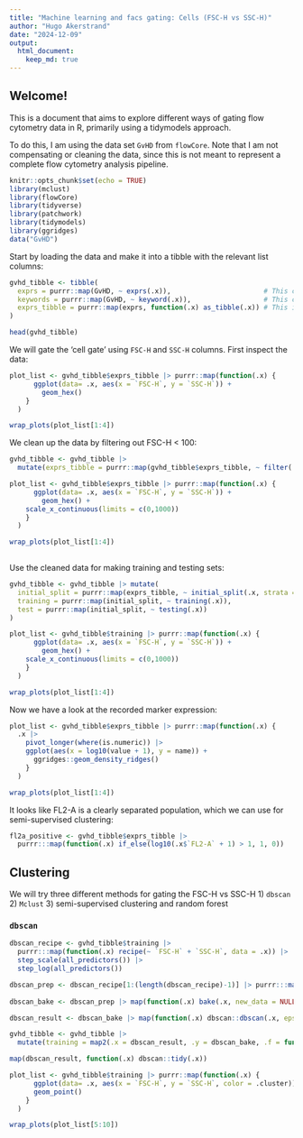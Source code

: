 ```yaml
---
title: "Machine learning and facs gating: Cells (FSC-H vs SSC-H)"
author: "Hugo Akerstrand"
date: "2024-12-09"
output: 
  html_document: 
    keep_md: true
---
```


## Welcome!

This is a document that aims to explore different ways of gating flow cytometry
data in R, primarily using a tidymodels approach.

To do this, I am using the data set `GvHD` from `flowCore`. Note that I am not 
compensating or cleaning the data, since this is not meant to represent a complete
flow cytometry analysis pipeline.

```r
knitr::opts_chunk$set(echo = TRUE)
library(mclust)
library(flowCore)
library(tidyverse)
library(patchwork)
library(tidymodels)
library(ggridges)
data("GvHD")
```

Start by loading the data and make it into a tibble with the relevant list columns:

```r

gvhd_tibble <- tibble(
  exprs = purrr::map(GvHD, ~ exprs(.x)),                       # This contains detector information
  keywords = purrr::map(GvHD, ~ keyword(.x)),                  # This contains meta data
  exprs_tibble = purrr::map(exprs, function(.x) as_tibble(.x)) # This is for plotting
)

head(gvhd_tibble)
```

We will gate the 'cell gate' using `FSC-H` and `SSC-H` columns. First inspect the data:

```r
plot_list <- gvhd_tibble$exprs_tibble |> purrr::map(function(.x) {
      ggplot(data= .x, aes(x = `FSC-H`, y = `SSC-H`)) +
        geom_hex()
    }
  )

wrap_plots(plot_list[1:4])
```

We clean up the data by filtering out FSC-H < 100:

```r
gvhd_tibble <- gvhd_tibble |> 
  mutate(exprs_tibble = purrr::map(gvhd_tibble$exprs_tibble, ~ filter(.x, `FSC-H` > 99 & `FSC-H` < 1000 & `SSC-H` < 1000)))

plot_list <- gvhd_tibble$exprs_tibble |> purrr::map(function(.x) {
      ggplot(data= .x, aes(x = `FSC-H`, y = `SSC-H`)) +
        geom_hex() +
    scale_x_continuous(limits = c(0,1000))
    }
  )

wrap_plots(plot_list[1:4])
  
```

Use the cleaned data for making training and testing sets:

```r
gvhd_tibble <- gvhd_tibble |> mutate(
  initial_split = purrr::map(exprs_tibble, ~ initial_split(.x, strata = `FSC-H`, prop = 0.8)),
  training = purrr::map(initial_split, ~ training(.x)),
  test = purrr::map(initial_split, ~ testing(.x))
)

plot_list <- gvhd_tibble$training |> purrr::map(function(.x) {
      ggplot(data= .x, aes(x = `FSC-H`, y = `SSC-H`)) +
        geom_hex() +
    scale_x_continuous(limits = c(0,1000))
    }
  )

wrap_plots(plot_list[1:4])
```

Now we have a look at the recorded marker expression:

```r
plot_list <- gvhd_tibble$exprs_tibble |> purrr::map(function(.x) {
  .x |> 
    pivot_longer(where(is.numeric)) |>
    ggplot(aes(x = log10(value + 1), y = name)) +
      ggridges::geom_density_ridges() 
    }
  )

wrap_plots(plot_list[1:4])

```

It looks like FL2-A is a clearly separated population, which we can use for 
semi-supervised clustering:

```r
fl2a_positive <- gvhd_tibble$exprs_tibble |> 
  purrr:::map(function(.x) if_else(log10(.x$`FL2-A` + 1) > 1, 1, 0))
```
## Clustering
We will try three different methods for gating the FSC-H vs SSC-H
1) `dbscan`
2) `Mclust`
3) semi-supervised clustering and random forest

### `dbscan`

```r
dbscan_recipe <- gvhd_tibble$training |> 
  purrr:::map(function(.x) recipe(~ `FSC-H` + `SSC-H`, data = .x)) |> 
  step_scale(all_predictors()) |>
  step_log(all_predictors())
```

```r
dbscan_prep <- dbscan_recipe[1:(length(dbscan_recipe)-1)] |> purrr:::map(function(.x) prep(.x))
  
dbscan_bake <- dbscan_prep |> map(function(.x) bake(.x, new_data = NULL))
```

```r
dbscan_result <- dbscan_bake |> map(function(.x) dbscan::dbscan(.x, eps = 20, minPts = 20))
```

```r
gvhd_tibble <- gvhd_tibble |> 
  mutate(training = map2(.x = dbscan_result, .y = dbscan_bake, .f = function(.x, .y) augment(.x, .y)))
```

```r
map(dbscan_result, function(.x) dbscan::tidy(.x))
```

```r
plot_list <- gvhd_tibble$training |> purrr::map(function(.x) {
      ggplot(data= .x, aes(x = `FSC-H`, y = `SSC-H`, color = .cluster)) +
      geom_point() 
    }
  )

wrap_plots(plot_list[5:10])
  
```